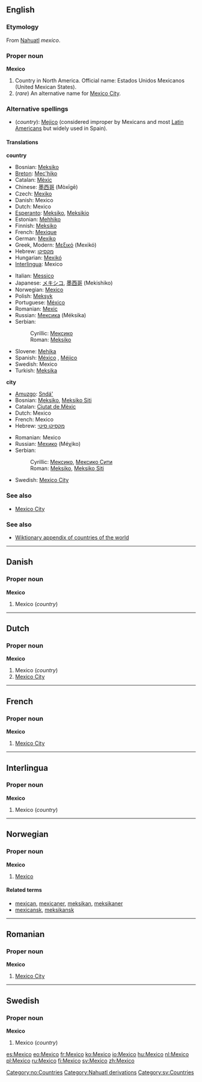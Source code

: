 ==English==
{{wikipedia}}
===Etymology===
From [[Nahuatl]] ''mexico''.
===Proper noun===
'''Mexico'''
# Country in North America. Official name: Estados Unidos Mexicanos (United Mexican States).
# (''rare'') An alternative name for [[Mexico City]].

===Alternative spellings===
*(''country''): [[Mejico]] (considered improper by Mexicans and most [[Latin American]]s but widely used in Spain).

====Translations====
'''country'''
{{top}}
*Bosnian: [[Meksiko#Bosnian|Meksiko]] {{m}}
*[[Breton]]: [[Mec'hiko]]
*Catalan: [[Mèxic]] {{m}}
*Chinese: [[墨西哥]] (Mòxīgē)
*Czech: [[Mexiko]]
*Danish: Mexico
*Dutch: Mexico
*[[Esperanto]]: [[Meksiko]], [[Meksikio]]
*Estonian: [[Mehhiko]]
*Finnish: [[Meksiko]]
*French: [[Mexique]] {{m}}
*German: [[Mexiko]] {{n}}
*Greek, Modern: [[Μεξικό]] (Mexikó) {{n}}
*Hebrew: [[מקסיקו]]
*Hungarian: [[Mexikó]]
*[[Interlingua]]: Mexico
{{mid}}
*Italian: [[Messico]] {{m}}
*Japanese: [[メキシコ]], [[墨西哥]] (Mekishiko)
*Norwegian: [[#Norwegian|Mexico]]
*Polish: [[Meksyk]]
*Portuguese: [[México]] {{m}}
*Romanian: [[Mexic]] {{n}}
*Russian: [[Мексика]] (Méksika) {{f}}
*Serbian:
*:Cyrillic: [[Мексико#Serbian|Мексико]] {{m}}
*:Roman: [[Meksiko#Serbian|Meksiko]] {{m}}
*Slovene: [[Mehika]] {{f}}
*Spanish: [[México]] {{m}}, [[Méjico]] {{m}}
*Swedish: Mexico
*Turkish: [[Meksika]]
{{bottom}}

'''city'''
{{top}}
*[[Amuzgo]]: [[Sndá']]
*Bosnian: [[Meksiko#Bosnian|Meksiko]], [[Meksiko Siti]] {{m}}
*Catalan: [[Ciutat de Mèxic]] {{f}}
*Dutch: Mexico
*French: Mexico
*Hebrew: [[מקסיקו סיטי]]
{{mid}}
*Romanian: Mexico
*Russian: [[Мехико]] (Méχiko) {{m}}
*Serbian:
*:Cyrillic: [[Мексико#Serbian|Мексико]], [[Мексико Сити]] {{m}}
*:Roman: [[Meksiko#Serbian|Meksiko]], [[Meksiko Siti#Serbian|Meksiko Siti]] {{m}}
*Swedish: [[Mexico City]]
{{bottom}}

===See also===
*[[Mexico City]]

===See also===
*[[Wiktionary Appendix:Countries of the world|Wiktionary appendix of countries of the world]]


----
==Danish==
===Proper noun===
'''Mexico'''

#Mexico (''country'')


----
==Dutch==
===Proper noun===
'''Mexico'''

#Mexico (''country'')
#[[Mexico City]]


----
==French==
===Proper noun===
'''Mexico'''

#[[Mexico City]]


----
==Interlingua==
===Proper noun===
'''Mexico'''

#Mexico (''country'')


----
==Norwegian==
===Proper noun===
[[Category:no:Countries]]
'''Mexico'''
#[[#English|Mexico]]
====Related terms====
*[[mexican]], [[mexicaner]], [[meksikan]], [[meksikaner]]
*[[mexicansk]], [[meksikansk]]


----
==Romanian==
===Proper noun===
'''Mexico'''

#[[Mexico City]]


----
==Swedish==
===Proper noun===
'''Mexico'''
#Mexico (''country'')

[[Category:Nahuatl derivations]]
[[Category:sv:Countries]]

[[es:Mexico]]
[[eo:Mexico]]
[[fr:Mexico]]
[[ko:Mexico]]
[[io:Mexico]]
[[hu:Mexico]]
[[nl:Mexico]]
[[pl:Mexico]]
[[ru:Mexico]]
[[fi:Mexico]]
[[sv:Mexico]]
[[zh:Mexico]]
